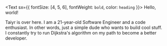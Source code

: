 <Text sx={{ fontSize: [4, 5, 6], fontWeight: `bold`, color: `heading` }}>
  Hello, world!
</Text>

Taiyr is over here. I am a 21-year-old Software Engineer and a code enthusiast. In other words, just a simple dude who wants to build cool stuff. I constantly try to run Dijkstra's algorithm on my path to become a better developer.
